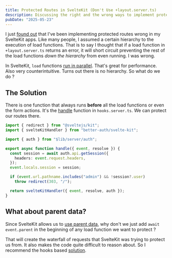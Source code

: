 ```yaml
---
title: Protected Routes in SvelteKit (Don't Use +layout.server.ts)
description: Discussing the right and the wrong ways to implement protected routes in SvelteKit
pubDate: "2025-05-23"
---
```


I just [found out](https://youtu.be/UbhhJWV3bmI) that I've been implementing protected routes wrong in my SvelteKit apps. Like many people, I assumed a certain hierarchy to the execution of load functions. That is to say I thought that if a load function in `+layout.server.ts` returns an error, it will short circuit preventing the rest of the load functions _down the hierarchy_ from even running. I was wrong.

In SvelteKit, `load` functions [run in parallel](https://svelte.dev/docs/kit/load#Parallel-loading). That's great for performance. Also very counterintuitive. Turns out there is no hierarchy. So what do we do ?

## The Solution

There is one function that always runs **before** all the load functions or even the form actions. It's the [handle](https://svelte.dev/docs/kit/hooks#Server-hooks-handle) function in `hooks.server.ts`. We can protect our routes there.

```ts {12-13}
import { redirect } from "@sveltejs/kit";
import { svelteKitHandler } from "better-auth/svelte-kit";

import { auth } from "$lib/server/auth";

export async function handle({ event, resolve }) {
  const session = await auth.api.getSession({
    headers: event.request.headers,
  });
  event.locals.session = session;

  if (event.url.pathname.includes("admin") && !session?.user)
    throw redirect(303, "/");

  return svelteKitHandler({ event, resolve, auth });
}
```

## What about parent data?

Since SvelteKit allows us to [use parent data](https://svelte.dev/docs/kit/load#Using-parent-data), why don't we just add `await event.parent` in the beginning of any load function we want to protect ?

That will create the waterfall of requests that SvelteKit was trying to protect us from. It also makes the code quite difficult to reason about. So I recommend the hooks based [solution](#the-solution).
